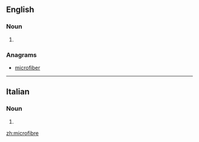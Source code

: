 ==English==

===Noun===
{{en-noun}}

# {{alternative spelling of|microfiber}}

===Anagrams===
* [[microfiber#English|microfiber]]

----

==Italian==

===Noun===
{{head|it|plural}} {{f}}

# {{plural of|microfibra|lang=it|nocat=1}}

[[zh:microfibre]]